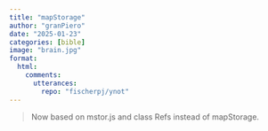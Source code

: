```yaml
---
title: "mapStorage"
author: "granPiero" 
date: "2025-01-23"
categories: [bible]
image: "brain.jpg"
format: 
  html:
    comments:
      utterances: 
        repo: "fischerpj/ynot"
---
```


> Now based on mstor.js and class Refs instead of mapStorage.

::: {#mainAnchor}
:::

<script src="mstor.js"></script>
